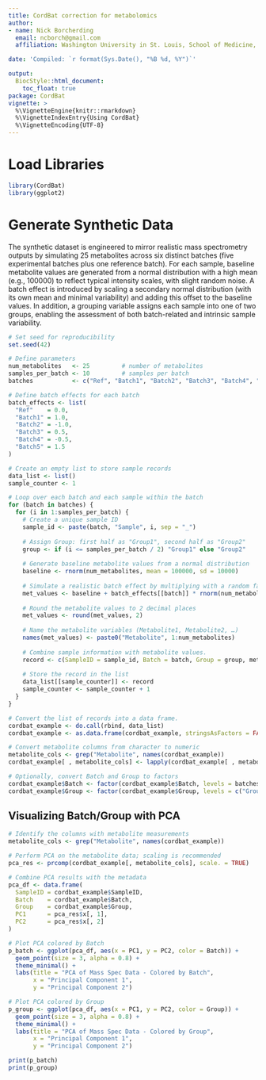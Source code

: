```yaml
---
title: CordBat correction for metabolomics
author: 
- name: Nick Borcherding
  email: ncborch@gmail.com
  affiliation: Washington University in St. Louis, School of Medicine, St. Louis, MO, USA

date: 'Compiled: `r format(Sys.Date(), "%B %d, %Y")`'

output:
  BiocStyle::html_document:
    toc_float: true
package: CordBat
vignette: >
  %\VignetteEngine{knitr::rmarkdown}
  %\VignetteIndexEntry{Using CordBat}
  %\VignetteEncoding{UTF-8} 
---
```


# Load Libraries 

```r
library(CordBat)
library(ggplot2)
```

# Generate Synthetic Data

The synthetic dataset is engineered to mirror realistic mass spectrometry outputs by simulating 25 metabolites across six distinct batches (five experimental batches plus one reference batch). For each sample, baseline metabolite values are generated from a normal distribution with a high mean (e.g., 100000) to reflect typical intensity scales, with slight random noise. A batch effect is introduced by scaling a secondary normal distribution (with its own mean and minimal variability) and adding this offset to the baseline values. In addition, a grouping variable assigns each sample into one of two groups, enabling the assessment of both batch-related and intrinsic sample variability.

```r
# Set seed for reproducibility
set.seed(42)

# Define parameters
num_metabolites   <- 25         # number of metabolites
samples_per_batch <- 10         # samples per batch 
batches           <- c("Ref", "Batch1", "Batch2", "Batch3", "Batch4", "Batch5")

# Define batch effects for each batch
batch_effects <- list(
  "Ref"    = 0.0,
  "Batch1" = 1.0,
  "Batch2" = -1.0,
  "Batch3" = 0.5,
  "Batch4" = -0.5,
  "Batch5" = 1.5
)

# Create an empty list to store sample records
data_list <- list()
sample_counter <- 1

# Loop over each batch and each sample within the batch
for (batch in batches) {
  for (i in 1:samples_per_batch) {
    # Create a unique sample ID
    sample_id <- paste(batch, "Sample", i, sep = "_")
    
    # Assign Group: first half as "Group1", second half as "Group2"
    group <- if (i <= samples_per_batch / 2) "Group1" else "Group2"
    
    # Generate baseline metabolite values from a normal distribution 
    baseline <- rnorm(num_metabolites, mean = 100000, sd = 10000)
    
    # Simulate a realistic batch effect by multiplying with a random factor 
    met_values <- baseline + batch_effects[[batch]] * rnorm(num_metabolites, mean = 25000, sd = 5000)
    
    # Round the metabolite values to 2 decimal places
    met_values <- round(met_values, 2)
    
    # Name the metabolite variables (Metabolite1, Metabolite2, …)
    names(met_values) <- paste0("Metabolite", 1:num_metabolites)
    
    # Combine sample information with metabolite values.
    record <- c(SampleID = sample_id, Batch = batch, Group = group, met_values)
    
    # Store the record in the list
    data_list[[sample_counter]] <- record
    sample_counter <- sample_counter + 1
  }
}

# Convert the list of records into a data frame.
cordbat_example <- do.call(rbind, data_list)
cordbat_example <- as.data.frame(cordbat_example, stringsAsFactors = FALSE)

# Convert metabolite columns from character to numeric
metabolite_cols <- grep("Metabolite", names(cordbat_example))
cordbat_example[ , metabolite_cols] <- lapply(cordbat_example[ , metabolite_cols], as.numeric)

# Optionally, convert Batch and Group to factors
cordbat_example$Batch <- factor(cordbat_example$Batch, levels = batches)
cordbat_example$Group <- factor(cordbat_example$Group, levels = c("Group1", "Group2"))
```

## Visualizing Batch/Group with PCA

```r
# Identify the columns with metabolite measurements
metabolite_cols <- grep("Metabolite", names(cordbat_example))

# Perform PCA on the metabolite data; scaling is recommended
pca_res <- prcomp(cordbat_example[, metabolite_cols], scale. = TRUE)

# Combine PCA results with the metadata
pca_df <- data.frame(
  SampleID = cordbat_example$SampleID,
  Batch    = cordbat_example$Batch,
  Group    = cordbat_example$Group,
  PC1      = pca_res$x[, 1],
  PC2      = pca_res$x[, 2]
)

# Plot PCA colored by Batch
p_batch <- ggplot(pca_df, aes(x = PC1, y = PC2, color = Batch)) +
  geom_point(size = 3, alpha = 0.8) +
  theme_minimal() +
  labs(title = "PCA of Mass Spec Data - Colored by Batch",
       x = "Principal Component 1",
       y = "Principal Component 2")

# Plot PCA colored by Group
p_group <- ggplot(pca_df, aes(x = PC1, y = PC2, color = Group)) +
  geom_point(size = 3, alpha = 0.8) +
  theme_minimal() +
  labs(title = "PCA of Mass Spec Data - Colored by Group",
       x = "Principal Component 1",
       y = "Principal Component 2")

print(p_batch)
print(p_group)
```


